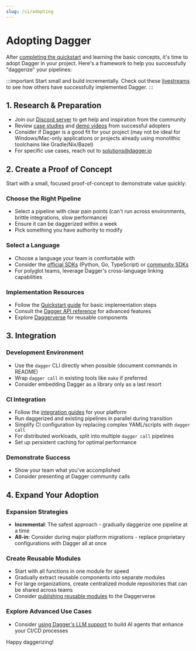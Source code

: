 ```yaml
---
slug: /ci/adopting
---
```


# Adopting Dagger

After [completing the quickstart](/quickstart/ci) and learning the basic concepts, it's time to adopt Dagger in your project. Here's a framework to help you successfully "daggerize" your pipelines:

:::important
Start small and build incrementally. Check out these [livestreams](https://www.youtube.com/playlist?list=PLyHqb4A5ee1sOx00YIQzOEYEe747tMO_b) to see how others have successfully implemented Dagger.
:::

## 1. Research & Preparation

- Join our [Discord server](https://discord.gg/dagger-io) to get help and inspiration from the community
- Review [case studies](https://dagger.io/resources/Case-Studies) and [demo videos](https://dagger.io/resources/Videos) from successful adopters
- Consider if Dagger is a good fit for your project (may not be ideal for Windows/Mac-only applications or projects already using monolithic toolchains like Gradle/Nix/Bazel)
- For specific use cases, reach out to solutions@dagger.io

## 2. Create a Proof of Concept

Start with a small, focused proof-of-concept to demonstrate value quickly:

### Choose the Right Pipeline
- Select a pipeline with clear pain points (can't run across environments, brittle integrations, slow performance)
- Ensure it can be daggerized within a week
- Pick something you have authority to modify

### Select a Language
- Choose a language your team is comfortable with
- Consider the [official SDKs](https://github.com/dagger/dagger/tree/main/sdk) (Python, Go, TypeScript) or [community SDKs](https://dagger.io/community-sdks)
- For polyglot teams, leverage Dagger's cross-language linking capabilities

### Implementation Resources
- Follow the [Quickstart guide](/quickstart/ci) for basic implementation steps
- Consult the [Dagger API reference](https://docs.dagger.io/api/reference) for advanced features
- Explore [Daggerverse](https://daggerverse.dev) for reusable components

## 3. Integration

### Development Environment
- Use the `dagger` CLI directly when possible (document commands in README)
- Wrap `dagger call` in existing tools like `make` if preferred
- Consider embedding Dagger as a library only as a last resort

### CI Integration
- Follow the [integration guides](/ci/integrations/ci) for your platform
- Run daggerized and existing pipelines in parallel during transition
- Simplify CI configuration by replacing complex YAML/scripts with `dagger call`
- For distributed workloads, split into multiple `dagger call` pipelines
- Set up persistent caching for optimal performance

### Demonstrate Success
- Show your team what you've accomplished
- Consider presenting at Dagger community calls

## 4. Expand Your Adoption

### Expansion Strategies
- **Incremental**: The safest approach - gradually daggerize one pipeline at a time
- **All-in**: Consider during major platform migrations - replace proprietary configurations with Dagger all at once

### Create Reusable Modules
- Start with all functions in one module for speed
- Gradually extract reusable components into separate modules
- For large organizations, create centralized module repositories that can be shared across teams
- Consider [publishing reusable modules](https://docs.dagger.io/api/daggerverse) to the Daggerverse

### Explore Advanced Use Cases
- Consider [using Dagger's LLM support](/features/llm) to build AI agents that enhance your CI/CD processes

Happy daggerizing!
